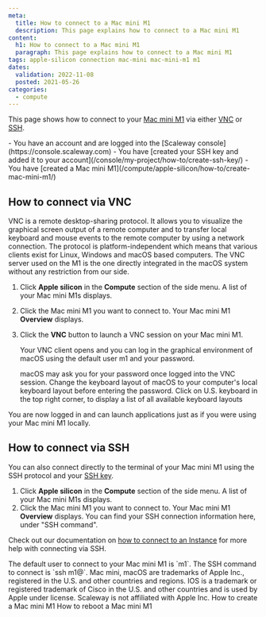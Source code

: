 ```yaml
---
meta:
  title: How to connect to a Mac mini M1
  description: This page explains how to connect to a Mac mini M1
content:
  h1: How to connect to a Mac mini M1
  paragraph: This page explains how to connect to a Mac mini M1
tags: apple-silicon connection mac-mini mac-mini-m1 m1 
dates:
  validation: 2022-11-08
  posted: 2021-05-26
categories:
  - compute
---
```


This page shows how to connect to your [Mac mini M1](/compute/apple-silicon/concepts#mac-mini-m1) via either [VNC](/compute/apple-silicon/concepts#vnc) or [SSH](/console/my-account/concepts/#ssh-key).

<Message type="requirement">
  - You have an account and are logged into the [Scaleway console](https://console.scaleway.com)
  - You have [created your SSH key and added it to your account](/console/my-project/how-to/create-ssh-key/)
  - You have [created a Mac mini M1](/compute/apple-silicon/how-to/create-mac-mini-m1/)
</Message>

## How to connect via VNC

VNC is a remote desktop-sharing protocol. It allows you to visualize the graphical screen output of a remote computer and to transfer local keyboard and mouse events to the remote computer by using a network connection. The protocol is platform-independent which means that various clients exist for Linux, Windows and macOS based computers. The VNC server used on the M1 is the one directly integrated in the macOS system without any restriction from our side.

1. Click **Apple silicon** in the **Compute** section of the side menu. A list of your Mac mini M1s displays.
    <Lightbox src="scaleway-m1-list.webp" alt="" />
2. Click the Mac mini M1 you want to connect to. Your Mac mini M1 **Overview** displays.
3. Click the **VNC** button to launch a VNC session on your Mac mini M1.
    <Lightbox src="scaleway-m1-vnc.webp" alt="" />

    Your VNC client opens and you can log in the graphical environment of macOS using the default user m1 and your password.

    <Message type="note">
      macOS may ask you for your password once logged into the VNC session. Change the keyboard layout of macOS to your computer's local keyboard layout before entering the password. Click on U.S. keyboard in the top right corner, to display a list of all available keyboard layouts

      <Lightbox src="scaleway-vnc-lang.webp" alt="" />
    </Message>

You are now logged in and can launch applications just as if you were using your Mac mini M1 locally.

<Lightbox src="scaleway-m1-remote-desktop.webp" alt="" />

## How to connect via SSH

You can also connect directly to the terminal of your Mac mini M1 using the SSH protocol and your [SSH key](/console/my-account/concepts/#ssh-key). 

1. Click **Apple silicon** in the **Compute** section of the side menu. A list of your Mac mini M1s displays.
    <Lightbox src="scaleway-m1-list.webp" alt="" />
2. Click the Mac mini M1 you want to connect to. Your Mac mini M1 **Overview** displays. You can find your SSH connection information here, under "SSH command".
    <Lightbox src="scaleway-m1-ssh.webp" alt="" />

Check out our documentation on [how to connect to an Instance](/compute/instances/how-to/connect-to-instance/) for more help with connecting via SSH.

<Message type="note">
  The default user to connect to your Mac mini M1 is `m1`. The SSH command to connect is `ssh m1@<your_mac_mini_m1_ip>`.
</Message>

<Message type="note">
  Mac mini, macOS are trademarks of Apple Inc., registered in the U.S. and other countries and regions. IOS is a trademark or registered trademark of Cisco in the U.S. and other countries and is used by Apple under license. Scaleway is not affiliated with Apple Inc.
</Message> 


<Navigation title="See Also">
  <PreviousButton to="/compute/apple-silicon/how-to/create-mac-mini-m1/">How to create a Mac mini M1</PreviousButton>
  <NextButton to="/compute/apple-silicon/how-to/reboot-mac-mini-m1/">How to reboot a Mac mini M1</NextButton>
</Navigation>

